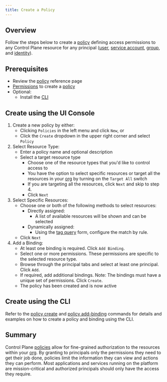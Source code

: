 ```yaml
---
title: Create a Policy
---
```


## Overview

Follow the steps below to create a [policy](/reference/policy) defining access permissions to any Control Plane resource for any principal ([user](/reference/user), [service account](/reference/serviceaccount), [group](/reference/group), and [identity](/reference/identity)).

## Prerequisites

- Review the [policy](/reference/policy) reference page
- [Permissions](/reference/policy#permissions) to create a [policy](/reference/policy)
- Optional:
  - Install the [CLI](/reference/cli)

## Create using the UI Console

1. Create a new policy by either:
   - Clicking `Policies` in the left menu and click `New`, or
   - Click the `Create` dropdown in the upper right corner and select `Policy`
2. Select Resource Type:
   - Enter a policy name and optional description
   - Select a target resource type
     - Choose one of the resource types that you'd like to control access to
     - You have the option to select specific resources or target all the resources in your [org](/reference/org) by turning on the `Target All` switch
     - If you are targeting all the resources, click `Next` and skip to step 4.
     - Click `Next`
3. Select Specific Resources:
   - Choose one or both of the following methods to select resources:
     - Directly assigned:
       - A list of available resources will be shown and can be selected
     - Dynamically assigned:
       - Using the [tag query](/reference/misc#tags) form, configure the match by rule.
   - Click `Next`
4. Add a Binding:
   - At least one binding is required. Click `Add Binding`.
   - Select one or more permissions. These permissions are specific to the selected resource type.
   - Browse through the principal tabs and select at least one principal. Click `Add`.
   - If required, add additional bindings. Note: The bindings must have a unique set of permissions. Click `Create`.
   - The policy has been created and is now active

## Create using the CLI

Refer to the [policy create](/reference/cli#policy-create) and [policy add-binding](/reference/cli#policy-add-binding) commands for details and examples on how to create a policy and binding using the CLI.

## Summary

Control Plane [policies](/reference/policy) allow for fine-grained authorization to the resources within your [org](/reference/org). By granting to principals only the permissions they need to get their job done, policies limit the information they can view and actions they can perform. Most applications and services running on the platform are mission-critical and authorized principals should only have the access they require.
